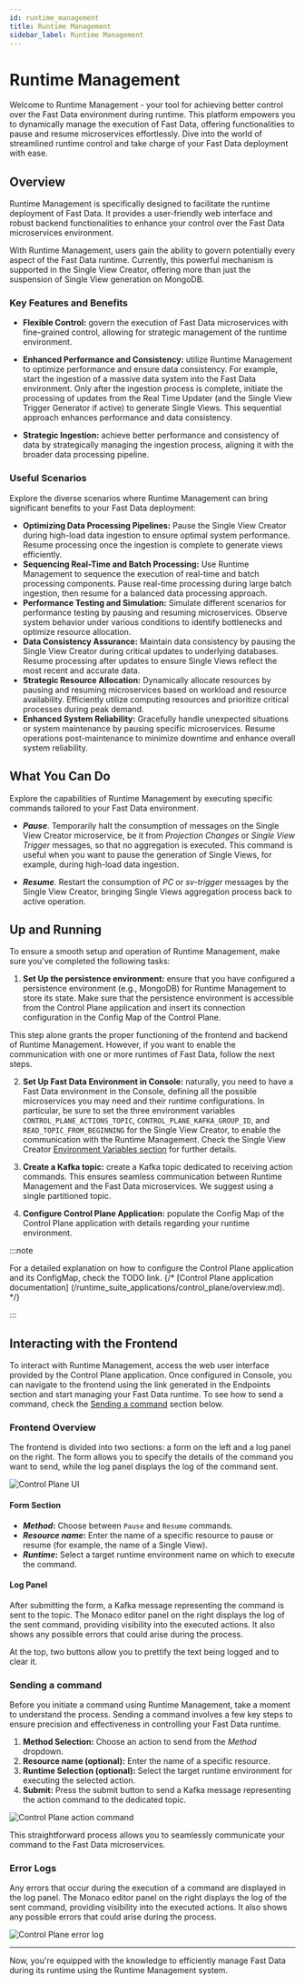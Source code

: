 ```yaml
---
id: runtime_management
title: Runtime Management
sidebar_label: Runtime Management
---
```





# Runtime Management

Welcome to Runtime Management - your tool for achieving better control over the Fast Data environment during runtime.
This platform empowers you to dynamically manage the execution of Fast Data, offering functionalities to pause and resume microservices effortlessly.
Dive into the world of streamlined runtime control and take charge of your Fast Data deployment with ease.

## Overview

Runtime Management is specifically designed to facilitate the runtime deployment of Fast Data.
It provides a user-friendly web interface and robust backend functionalities to enhance your control over the Fast Data microservices environment.

With Runtime Management, users gain the ability to govern potentially every aspect of the Fast Data runtime.
Currently, this powerful mechanism is supported in the Single View Creator, offering more than just the suspension of Single View generation on MongoDB.

### Key Features and Benefits

- **Flexible Control:** govern the execution of Fast Data microservices with fine-grained control, allowing for strategic management of the runtime environment.

- **Enhanced Performance and Consistency:** utilize Runtime Management to optimize performance and ensure data consistency. 
      For example, start the ingestion of a massive data system into the Fast Data environment. Only after the ingestion process is complete, 
      initiate the processing of updates from the Real Time Updater (and the Single View Trigger Generator if active) to generate Single Views. 
      This sequential approach enhances performance and data consistency.

- **Strategic Ingestion:** achieve better performance and consistency of data by strategically managing the ingestion process, aligning it with the broader data processing pipeline.

### Useful Scenarios

Explore the diverse scenarios where Runtime Management can bring significant benefits to your Fast Data deployment:

- **Optimizing Data Processing Pipelines:** Pause the Single View Creator during high-load data ingestion to ensure optimal system performance. 
      Resume processing once the ingestion is complete to generate views efficiently.
- **Sequencing Real-Time and Batch Processing:** Use Runtime Management to sequence the execution of real-time and batch processing components.
      Pause real-time processing during large batch ingestion, then resume for a balanced data processing approach.
- **Performance Testing and Simulation:** Simulate different scenarios for performance testing by pausing and resuming microservices.
      Observe system behavior under various conditions to identify bottlenecks and optimize resource allocation.
- **Data Consistency Assurance:** Maintain data consistency by pausing the Single View Creator during critical updates to underlying databases.
      Resume processing after updates to ensure Single Views reflect the most recent and accurate data.
- **Strategic Resource Allocation:** Dynamically allocate resources by pausing and resuming microservices based on workload and resource availability.
      Efficiently utilize computing resources and prioritize critical processes during peak demand.
- **Enhanced System Reliability:** Gracefully handle unexpected situations or system maintenance by pausing specific microservices.
      Resume operations post-maintenance to minimize downtime and enhance overall system reliability.

## What You Can Do

Explore the capabilities of Runtime Management by executing specific commands tailored to your Fast Data environment.

- ***Pause***. Temporarily halt the consumption of messages on the Single View Creator microservice, be it from *Projection Changes* or *Single View Trigger* messages,
    so that no aggregation is executed.
    This command is useful when you want to pause the generation of Single Views, for example, during high-load data ingestion.

- ***Resume***. Restart the consumption of *PC* or *sv-trigger* messages by the Single View Creator, bringing Single Views aggregation process back to active operation.

## Up and Running

To ensure a smooth setup and operation of Runtime Management, make sure you've completed the following tasks:

1. **Set Up the persistence environment:** ensure that you have configured a persistence environment (e.g., MongoDB) for Runtime Management to store its state.
  Make sure that the persistence environment is accessible from the Control Plane application and insert its connection configuration in the Config Map of the Control Plane.

This step alone grants the proper functioning of the frontend and backend of Runtime Management. However, if you want to enable the communication with one or more runtimes of Fast Data, follow the next steps.

2. **Set Up Fast Data Environment in Console:** naturally, you need to have a Fast Data environment in the Console,
  defining all the possible microservices you may need and their runtime configurations. In particular, be sure to set the three environment variables `CONTROL_PLANE_ACTIONS_TOPIC`, `CONTROL_PLANE_KAFKA_GROUP_ID`, and `READ_TOPIC_FROM_BEGINNING` for the Single View Creator, to enable the communication with the Runtime Management. Check the Single View Creator [Environment Variables section](/fast_data/configuration/single_view_creator.md#environment_variables) for further details.

3. **Create a Kafka topic:** create a Kafka topic dedicated to receiving action commands.
  This ensures seamless communication between Runtime Management and the Fast Data microservices. We suggest using a single partitioned topic.

4. **Configure Control Plane Application:** populate the Config Map of the Control Plane application with details regarding your runtime environment.

:::note

For a detailed explanation on how to configure the Control Plane application and its ConfigMap, check the TODO link.
{/* [Control Plane application documentation] (/runtime_suite_applications/control_plane/overview.md). */}

:::

## Interacting with the Frontend

To interact with Runtime Management, access the web user interface provided by the Control Plane application.
Once configured in Console, you can navigate to the frontend using the link generated in the Endpoints section and start managing your Fast Data runtime.
To see how to send a command, check the [Sending a command](#sending-a-command) section below.

### Frontend Overview

The frontend is divided into two sections: a form on the left and a log panel on the right.
The form allows you to specify the details of the command you want to send, while the log panel displays the log of the command sent.

![Control Plane UI](img/runtime_management/runtime_management_initial_screen.png)

<Tabs>

<TabItem value="control-plane-ui-left" label="Left Side" default>

#### Form Section
  - ***Method*:** Choose between `Pause` and `Resume` commands.
  - ***Resource name*:** Enter the name of a specific resource to pause or resume (for example, the name of a Single View).
  - ***Runtime*:** Select a target runtime environment name on which to execute the command.

</TabItem>

<TabItem value="control-plane-ui-right" label="Right Side">

#### Log Panel
  After submitting the form, a Kafka message representing the command is sent to the topic.
  The Monaco editor panel on the right displays the log of the sent command, providing visibility into the executed actions.
  It also shows any possible errors that could arise during the process.

  At the top, two buttons allow you to prettify the text being logged and to clear it.

</TabItem>

</Tabs>

### Sending a command

Before you initiate a command using Runtime Management, take a moment to understand the process.
Sending a command involves a few key steps to ensure precision and effectiveness in controlling your Fast Data runtime.

1. **Method Selection:** Choose an action to send from the *Method* dropdown.
2. **Resource name (optional):** Enter the name of a specific resource.
3. **Runtime Selection (optional):** Select the target runtime environment for executing the selected action.
4. **Submit:** Press the submit button to send a Kafka message representing the action command to the dedicated topic.

![Control Plane action command](img/runtime_management/runtime_management_request_with_parameters.png)

This straightforward process allows you to seamlessly communicate your command to the Fast Data microservices.

### Error Logs

Any errors that occur during the execution of a command are displayed in the log panel.
The Monaco editor panel on the right displays the log of the sent command, providing visibility into the executed actions.
It also shows any possible errors that could arise during the process.

![Control Plane error log](img/runtime_management/runtime_management_error_log.png)

---

Now, you're equipped with the knowledge to efficiently manage Fast Data during its runtime using the Runtime Management system.
